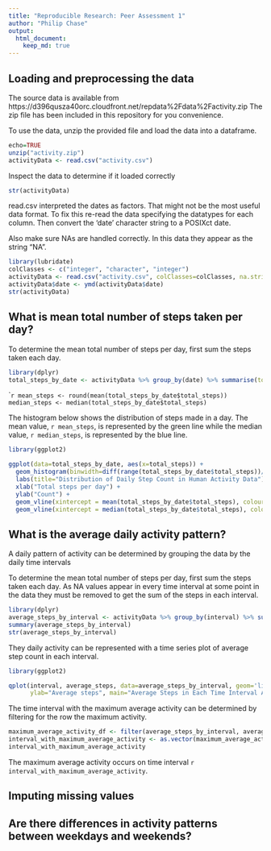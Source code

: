 ```yaml
---
title: "Reproducible Research: Peer Assessment 1"
author: "Philip Chase"
output: 
  html_document:
    keep_md: true
---
```



## Loading and preprocessing the data

The source data is available from https://d396qusza40orc.cloudfront.net/repdata%2Fdata%2Factivity.zip The zip file has been included in this repository for you convenience.

To use the data, unzip the provided file and load the data into a dataframe.

```r
echo=TRUE
unzip("activity.zip")
activityData <- read.csv("activity.csv")
```

Inspect the data to determine if it loaded correctly

```r
str(activityData)
```

read.csv interpreted the dates as factors.  That might not be the most useful data format.  To fix this re-read the data specifying the datatypes for each column.  Then convert the 'date' character string to a POSIXct date.

Also make sure NAs are handled correctly.  In this data they appear as the string "NA".

```r
library(lubridate)
colClasses <- c("integer", "character", "integer")
activityData <- read.csv("activity.csv", colClasses=colClasses, na.strings="NA")
activityData$date <- ymd(activityData$date)
str(activityData)
```

## What is mean total number of steps taken per day?

To determine the mean total number of steps per day, first sum the steps taken each day.  

```r
library(dplyr)
total_steps_by_date <- activityData %>% group_by(date) %>% summarise(total_steps=sum(steps, na.rm=TRUE))
```

````r
mean_steps <- round(mean(total_steps_by_date$total_steps))
median_steps <- median(total_steps_by_date$total_steps)
```

The histogram below shows the distribution of steps made in a day.  The mean value, `r mean_steps`, is represented by the green line while the median value, `r median_steps`, is represented by the blue line.

```r
library(ggplot2)

ggplot(data=total_steps_by_date, aes(x=total_steps)) + 
  geom_histogram(binwidth=diff(range(total_steps_by_date$total_steps))/10, fill="grey") +
  labs(title="Distribution of Daily Step Count in Human Activity Data") +
  xlab("Total steps per day") +
  ylab("Count") +
  geom_vline(xintercept = mean(total_steps_by_date$total_steps), colour="green")   +
  geom_vline(xintercept = median(total_steps_by_date$total_steps), colour="blue")
```


## What is the average daily activity pattern?

A daily pattern of activity can be determined by grouping the data by the daily time intervals

To determine the mean total number of steps per day, first sum the steps taken each day.  As NA values appear in every time interval at some point in the data they must be removed to get the sum of the steps in each interval.

```r
library(dplyr)
average_steps_by_interval <- activityData %>% group_by(interval) %>% summarise(average_steps=mean(steps, na.rm=TRUE))
summary(average_steps_by_interval)
str(average_steps_by_interval)
```

They daily activity can be represented with a time series plot of average step count in each interval.

```r
library(ggplot2)

qplot(interval, average_steps, data=average_steps_by_interval, geom='line', xlab="Time Interval",
      ylab="Average steps", main="Average Steps in Each Time Interval Across All Days")

```

The time interval with the maximum average activity can be determined by filtering for the row the maximum activity.

```r
maximum_average_activity_df <- filter(average_steps_by_interval, average_steps == max(average_steps))
interval_with_maximum_average_activity <- as.vector(maximum_average_activity_df$interval)
interval_with_maximum_average_activity
```

The maximum average activity occurs on time interval `r  interval_with_maximum_average_activity`.

## Imputing missing values



## Are there differences in activity patterns between weekdays and weekends?

